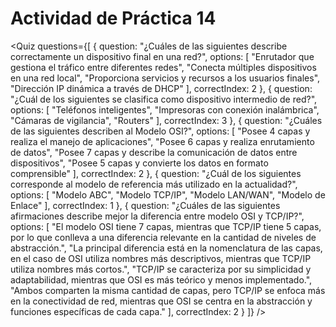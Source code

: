 # Actividad de Práctica 14

<Quiz questions={[
  {
    question: "¿Cuáles de las siguientes describe correctamente un dispositivo final en una red?",
    options: [
      "Enrutador que gestiona el tráfico entre diferentes redes",
      "Conecta múltiples dispositivos en una red local",
      "Proporciona servicios y recursos a los usuarios finales",
      "Dirección IP dinámica a través de DHCP"
    ],
    correctIndex: 2
  },
  {
    question: "¿Cuál de los siguientes se clasifica como dispositivo intermedio de red?",
    options: [
      "Teléfonos inteligentes",
      "Impresoras con conexión inalámbrica",
      "Cámaras de vigilancia",
      "Routers"
    ],
    correctIndex: 3
  },
  {
    question: "¿Cuáles de las siguientes describen al Modelo OSI?",
    options: [
      "Posee 4 capas y realiza el manejo de aplicaciones",
      "Posee 6 capas y realiza enrutamiento de datos",
      "Posee 7 capas y describe la comunicación de datos entre dispositivos",
      "Posee 5 capas y convierte los datos en formato comprensible"
    ],
    correctIndex: 2
  },
  {
    question: "¿Cuál de los siguientes corresponde al modelo de referencia más utilizado en la actualidad?",
    options: [
      "Modelo ABC",
      "Modelo TCP/IP",
      "Modelo LAN/WAN",
      "Modelo de Enlace"
    ],
    correctIndex: 1
  },
  {
    question: "¿Cuáles de las siguientes afirmaciones describe mejor la diferencia entre modelo OSI y TCP/IP?",
    options: [
      "El modelo OSI tiene 7 capas, mientras que TCP/IP tiene 5 capas, por lo que conlleva a una diferencia relevante en la cantidad de niveles de abstracción.",
      "La principal diferencia está en la nomenclatura de las capas, en el caso de OSI utiliza nombres más descriptivos, mientras que TCP/IP utiliza nombres más cortos.",
      "TCP/IP se caracteriza por su simplicidad y adaptabilidad, mientras que OSI es más teórico y menos implementado.",
      "Ambos comparten la misma cantidad de capas, pero TCP/IP se enfoca más en la conectividad de red, mientras que OSI se centra en la abstracción y funciones específicas de cada capa."
    ],
    correctIndex: 2
  }
]} />